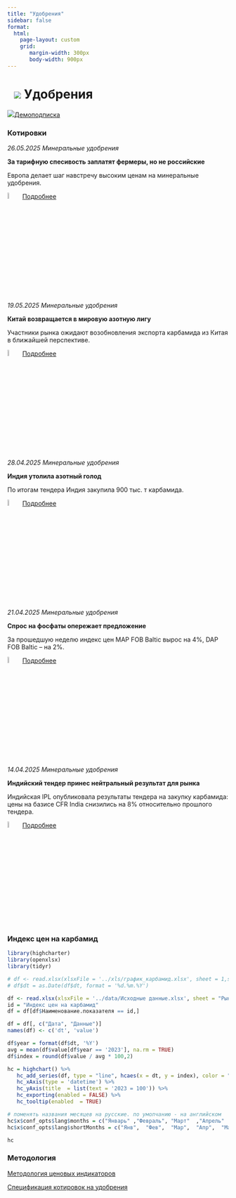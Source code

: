 ```yaml
---
title: "Удобрения"
sidebar: false
format: 
  html:
    page-layout: custom
    grid:
       margin-width: 300px
       body-width: 900px
---
```


# ![](../images/icon-agro.svg) Удобрения {.my-custom-class style="margin-left:3%;"}

![](../images/icon-subscription.svg)[Демоподписка](../demo-subscription.qmd)

::::: {.grid style="margin-left:0%"}
::: {.g-col-12 .g-col-sm-12 .g-col-xs-12 .g-col-xl-6 .g-col-md-6 .g-col-lg-6}
### Котировки

*26.05.2025 Минеральные удобрения*

**За тарифную спесивость заплатят фермеры, но не российские**

Европа делает шаг навстречу высоким ценам на минеральные удобрения.

![](../images/icon-locker.svg){width="6%"} [Подробнее](../demo-subscription.qmd)

*19.05.2025 Минеральные удобрения*

**Китай возвращается в мировую азотную лигу**

Участники рынка ожидают возобновления экспорта карбамида из Китая в ближайшей перспективе.

![](../images/icon-locker.svg){width="6%"} [Подробнее](../demo-subscription.qmd)

*28.04.2025 Минеральные удобрения*

**Индия утолила азотный голод**

По итогам тендера Индия закупила 900 тыс. т карбамида.

![](../images/icon-locker.svg){width="6%"} [Подробнее](../demo-subscription.qmd)

*21.04.2025 Минеральные удобрения*

**Спрос на фосфаты опережает предложение**

За прошедшую неделю индекс цен MAP FOB Baltic вырос на 4%, DAP FOB Baltic – на 2%.

![](../images/icon-locker.svg){width="6%"} [Подробнее](../demo-subscription.qmd)

*14.04.2025 Минеральные удобрения*

**Индийский тендер принес нейтральный результат для рынка**

Индийская IPL опубликовала результаты тендера на закупку карбамида: цены на базисе CFR India снизились на 8% относительно прошлого тендера.

![](../images/icon-locker.svg){width="6%"} [Подробнее](../demo-subscription.qmd)
:::

::: {.g-col-12 .g-col-sm-12 .g-col-xs-12 .g-col-xl-6 .g-col-md-6 .g-col-lg-6}
### Индекс цен на карбамид

```r

library(highcharter)
library(openxlsx)
library(tidyr)

# df <- read.xlsx(xlsxFile = '../xls/график_карбамид.xlsx', sheet = 1,startRow = 1, detectDates = TRUE) 
# df$dt = as.Date(df$dt, format = '%d.%m.%Y')

df <- read.xlsx(xlsxFile = '../data/Исходные данные.xlsx', sheet = "Рынки", detectDates = TRUE)
id = "Индекс цен на карбамид"
df = df[df$Наименование.показателя == id,]

df = df[, c("Дата", "Данные")]
names(df) <- c('dt', 'value')

df$year = format(df$dt, '%Y')
avg = mean(df$value[df$year == '2023'], na.rm = TRUE)
df$index = round(df$value / avg * 100,2)

hc = highchart() %>% 
   hc_add_series(df, type = "line", hcaes(x = dt, y = index), color = "#1A4AFC", name = "Индекс цен на карбамид", marker = list(enabled = FALSE)) %>% 
   hc_xAxis(type = 'datetime') %>% 
   hc_yAxis(title  = list(text = '2023 = 100')) %>% 
   hc_exporting(enabled = FALSE) %>% 
   hc_tooltip(enabled  = TRUE)

# поменять названия месяцев на русские. по умолчанию - на английском
hc$x$conf_opts$lang$months = c("Январь"	,"Февраль",	"Март"	,"Апрель"	,"Май",	"Июнь", "Июль",	"Август",	"Сентябрь",	"Октябрь",	"Ноябрь",	"Декабрь")
hc$x$conf_opts$lang$shortMonths = c("Янв", 	"Фев",	"Мар",	"Апр",	"Май",	"Июн",	"Июл",	"Авг",	"Сен",	"Окт",	"Ноя",	"Дек")

hc

```
:::
:::::

### Методология

[Методология ценовых индикаторов](../methodology/methodology-benchmark-pbc.qmd)

[Спецификация котировок на удобрения](../methodology/specs-fertilizers.qmd)
